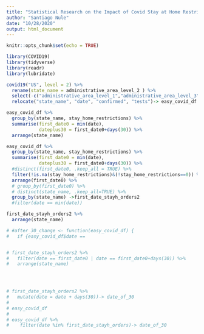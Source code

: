 ```yaml
---
title: "Statistical Research on the Impact of Covid Stay at Home Restrictions"
author: "Santiago Nule"
date: "10/28/2020"
output: html_document
---
```


```r
knitr::opts_chunk$set(echo = TRUE)
```

```r
library(COVID19)
library(tidyverse)
library(readr)
library(lubridate)
```


```r
covid19("US", level = 2) %>%
  rename(state_name = administrative_area_level_2 ) %>% 
  select(-c("administrative_area_level_1","administrative_area_level_3","latitude","longitude","currency", "administrative_area_level_1")) %>% 
  relocate("state_name", "date", "confirmed", "tests")-> easy_covid_df

```


```r
easy_covid_df %>% 
  group_by(state_name, stay_home_restrictions) %>% 
  summarise(first_date0 = min(date),
            dateplus30 = first_date0+days(30)) %>% 
  arrange(state_name)

easy_covid_df %>% 
  group_by(state_name, stay_home_restrictions) %>% 
  summarise(first_date0 = min(date),
            dateplus30 = first_date0+days(30)) %>% 
  #distinct(first_date0, .keep_all = TRUE) %>% 
  filter(!is.na(stay_home_restrictions)&(!stay_home_restrictions==0)) %>% 
  arrange(first_date0) %>% 
  # group_by(first_date0) %>% 
  # distinct(state_name, .keep_all=TRUE) %>% 
  group_by(state_name) ->first_date_stayh_orders2
  #filter(date == min(date))

first_date_stayh_orders2 %>% 
  arrange(state_name)

# #after_30_change <- function(easy_covid_df) {
#   if {easy_covid_df$date == 


# first_date_stayh_orders2 %>% 
#   filter(date == first_date0 | date == first_date0+days(30)) %>% 
#   arrange(state_name)
  



# first_date_stayh_orders2 %>% 
#   mutate(date = date + days(30))-> date_of_30
# 
# easy_covid_df
# 
# easy_covid_df %>% 
#    filter(date %in% first_date_stayh_orders)-> date_of_30



  
```

